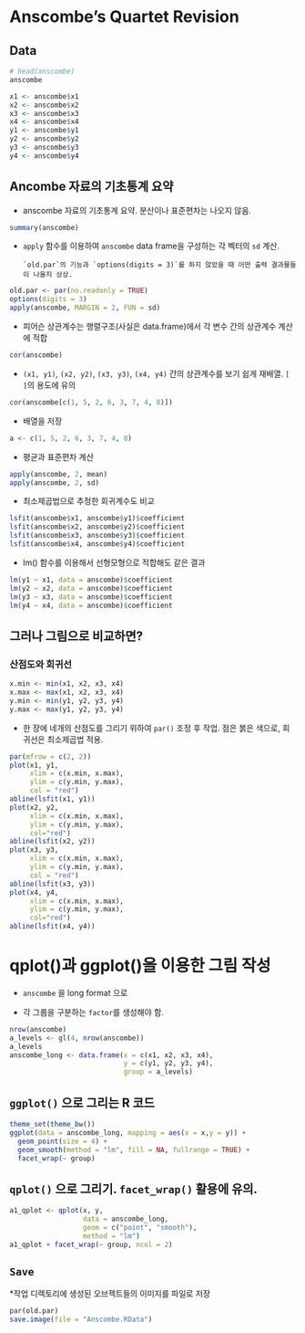 # Anscombe's Quartet Revision

<!--
* ggplot2 패키지 설치 및  `library` 탑재

```r
# install.packages("ggplot2", repos="http://cran.rstudio.com/")
library(ggplot2)
```

* ggplot2 패키지의 documentation 검색

```r
help(package = ggplot2)
```

* anscombe quartet 자료가 들어있는 `datasets` 패키지의 자료 목록 검색

```r
data(package = "datasets")
```

## Anscombe 자료 가져다 붙이기

```r
data(anscombe)
```

* 그러나 data() 함수로는 검색 목록에 올라가지 않는다는 것을 확인.

```r
search()
```

* anscombe 자료의 구조 확인

```r
str(anscombe)
```

* 자료의 일부와 전체 출력
-->

## Data

```r
# head(anscombe)
anscombe
```

```r
x1 <- anscombe$x1
x2 <- anscombe$x2
x3 <- anscombe$x3
x4 <- anscombe$x4
y1 <- anscombe$y1
y2 <- anscombe$y2
y3 <- anscombe$y3
y4 <- anscombe$y4
```

## Ancombe 자료의 기초통계 요약

* anscombe 자료의 기초통계 요약. 분산이나 표준편차는 나오지 않음.

```r
summary(anscombe)
```

* `apply` 함수를 이용하여 `anscombe` data frame을 구성하는 각 벡터의 `sd` 계산.

      `old.par`의 기능과 `options(digits = 3)`를 하지 않았을 때 어떤 출력 결과물들이 나올지 상상.

```r
old.par <- par(no.readonly = TRUE)
options(digits = 3)
apply(anscombe, MARGIN = 2, FUN = sd)
```

* 피어슨 상관계수는 행렬구조(사실은 data.frame)에서 각 변수 간의 상관계수 계산에 적합

```r
cor(anscombe)
```

* `(x1, y1)`, `(x2, y2)`, `(x3, y3)`, `(x4, y4)` 간의 상관계수를 보기 쉽게 재배열. `[  ]`의 용도에 유의

```r
cor(anscombe[c(1, 5, 2, 6, 3, 7, 4, 8)])
```

* 배열을 저장

```r
a <- c(1, 5, 2, 6, 3, 7, 4, 8)
```

* 평균과 표준편차 계산

```r
apply(anscombe, 2, mean)
apply(anscombe, 2, sd)
```

* 최소제곱법으로 추정한 회귀계수도 비교

```r
lsfit(anscombe$x1, anscombe$y1)$coefficient
lsfit(anscombe$x2, anscombe$y2)$coefficient
lsfit(anscombe$x3, anscombe$y3)$coefficient
lsfit(anscombe$x4, anscombe$y4)$coefficient
```

* lm() 함수를 이용해서 선형모형으로 적합해도 같은 결과

```r
lm(y1 ~ x1, data = anscombe)$coefficient
lm(y2 ~ x2, data = anscombe)$coefficient
lm(y3 ~ x3, data = anscombe)$coefficient
lm(y4 ~ x4, data = anscombe)$coefficient
```

## 그러나 그림으로 비교하면?

### 산점도와 회귀선

```r
x.min <- min(x1, x2, x3, x4)
x.max <- max(x1, x2, x3, x4)
y.min <- min(y1, y2, y3, y4)
y.max <- max(y1, y2, y3, y4)
```

* 한 장에 네개의 산점도를 그리기 위하여 `par()` 조정 후 작업. 점은 붉은 색으로, 회귀선은 최소제곱법 적용.

```r
par(mfrow = c(2, 2))
plot(x1, y1, 
     xlim = c(x.min, x.max), 
     ylim = c(y.min, y.max), 
     col = "red")
abline(lsfit(x1, y1))
plot(x2, y2, 
     xlim = c(x.min, x.max),
     ylim = c(y.min, y.max), 
     col="red")
abline(lsfit(x2, y2))
plot(x3, y3, 
     xlim = c(x.min, x.max), 
     ylim = c(y.min, y.max), 
     col = "red")
abline(lsfit(x3, y3))
plot(x4, y4,
     xlim = c(x.min, x.max),
     ylim = c(y.min, y.max), 
     col="red")
abline(lsfit(x4, y4))
```

# qplot()과 ggplot()을 이용한 그림 작성

* `anscombe` 을 long format 으로 

* 각 그룹을 구분하는 `factor`를 생성해야 함.

```r
nrow(anscombe)
a_levels <- gl(4, nrow(anscombe))
a_levels
anscombe_long <- data.frame(x = c(x1, x2, x3, x4), 
                            y = c(y1, y2, y3, y4), 
                            group = a_levels)
```

## `ggplot()` 으로 그리는 R 코드

```r
theme_set(theme_bw())
ggplot(data = anscombe_long, mapping = aes(x = x,y = y)) +
  geom_point(size = 4) +
  geom_smooth(method = "lm", fill = NA, fullrange = TRUE) +
  facet_wrap(~ group)
```

## `qplot()` 으로 그리기. `facet_wrap()` 활용에 유의.

```r
a1_qplot <- qplot(x, y, 
                  data = anscombe_long, 
                  geom = c("point", "smooth"), 
                  method = "lm")
a1_qplot + facet_wrap(~ group, ncol = 2)
```

## `Save`

*작업 디렉토리에 생성된 오브젝트들의 이미지를 파일로 저장

```r
par(old.par)
save.image(file = "Anscombe.RData")
```



